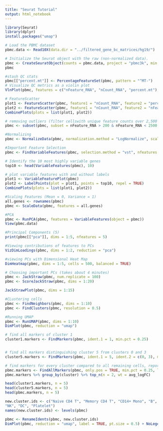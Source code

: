 ---
title: "Seurat Tutorial"
output: html_notebook
---

```{r Libraries}
library(Seurat)
library(dplyr)
install.packages("umap")
```

```{r Load Dataset}
# Load the PBMC dataset
pbmc.data <- Read10X(data.dir = "../filtered_gene_bc_matrices/hg19/")
```

```{r Seurat Object}
# Initialize the Seurat object with the raw (non-normalized data).
pbmc <- CreateSeuratObject(counts = pbmc.data, project = "pbmc3k", min.cells = 3, min.features = 200)
pbmc
```
```{r QC Metrics}
#stash QC stats
pbmc[["percent.mt"]] <- PercentageFeatureSet(pbmc, pattern = "^MT-")
# Visualize QC metrics as a violin plot
VlnPlot(pbmc, features = c("nFeature_RNA", "nCount_RNA", "percent.mt"), ncol = 3)
```
```{r Feature Comparison}
# FeatureScatter
plot1 <- FeatureScatter(pbmc, feature1 = "nCount_RNA", feature2 = "percent.mt")
plot2 <- FeatureScatter(pbmc, feature1 = "nCount_RNA", feature2 = "nFeature_RNA")
CombinePlots(plots = list(plot1, plot2))
```
```{r Data Cleaning}
# removing outliers (filter cellswith unique feature counts over 2,500 or less than 200 or >5% mitochondrial counts)
pbmc <- subset(pbmc, subset = nFeature_RNA > 200 & nFeature_RNA < 2500 & percent.mt < 5)

#Normalizing
pbmc <- NormalizeData(pbmc, normalization.method = "LogNormalize", scale.factor = 10000)
```
```{r Feature Selection}
#Important Feature Selection
pbmc <- FindVariableFeatures(pbmc, selection.method = "vst", nfeatures = 2000)

# Identify the 10 most highly variable genes
top10 <- head(VariableFeatures(pbmc), 10)

```
```{r Feature Visualization}
# plot variable features with and without labels
plot1 <- VariableFeaturePlot(pbmc)
plot2 <- LabelPoints(plot = plot1, points = top10, repel = TRUE)
CombinePlots(plots = list(plot1, plot2))
```

```{r Feature Scaling}
#Scaling Features (Mean = 0, Variance = 1)
all.genes <- rownames(pbmc)
pbmc <- ScaleData(pbmc, features = all.genes)
```
```{r Principal Component Analysis}
#PCA
pbmc <- RunPCA(pbmc, features = VariableFeatures(object = pbmc))
View(pbmc.data)
```
```{r PC Visualization}
#Principal Components (5)
print(pbmc[["pca"]], dims = 1:5, nfeatures = 5)
```


```{r PC Visualization Contributions}
#Viewing contributions of features to PCs
VizDimLoadings(pbmc, dims = 1:2, reduction = "pca")
```


```{r PC Visualization Dimensional Heat Map}
#viewing PCs with Dimensional Heat Map
DimHeatmap(pbmc, dims = 1:5, cells = 500, balanced = TRUE)
```
```{r PC Selection}
# Choosing important PCs (takes about 4 minutes)
pbmc <- JackStraw(pbmc, num.replicate = 100)
pbmc <- ScoreJackStraw(pbmc, dims = 1:20)
```

```{r View Principal Component Selections}
JackStrawPlot(pbmc, dims = 1:15)
```


```{r Cell Clustering}
#CLustering cells
pbmc <- FindNeighbors(pbmc, dims = 1:10)
pbmc <- FindClusters(pbmc, resolution = 0.5)
```

```{r UMAP Clustering}
#Running UMAP
pbmc <- RunUMAP(pbmc, dims = 1:10)
DimPlot(pbmc, reduction = "umap")
```

```{r Clustering Markers Experimentation}
# find all markers of cluster 1
cluster1.markers <- FindMarkers(pbmc, ident.1 = 1, min.pct = 0.25)


# find all markers distinguishing cluster 5 from clusters 0 and 3
cluster5.markers <- FindMarkers(pbmc, ident.1 = 5, ident.2 = c(0, 3), min.pct = 0.25)

```


```{r Clustering Markers}
# find markers for every cluster compared to all remaining cells, report only the positive ones
pbmc.markers <- FindAllMarkers(pbmc, only.pos = TRUE, min.pct = 0.25, logfc.threshold = 0.25)
pbmc.markers %>% group_by(cluster) %>% top_n(n = 2, wt = avg_logFC)
```

```{r View Cluster Markers}
head(cluster1.markers, n = 5)
head(cluster5.markers, n = 5)
head(pbmc.markers, n = 5)
```

```{r Cluster IDs}
new.cluster.ids <- c("Naive CD4 T", "Memory CD4 T", "CD14+ Mono", "B", "CD8 T", "FCGR3A+ Mono",
"NK", "DC", "Platelet")
names(new.cluster.ids) <- levels(pbmc)
```

```{r Final Cell Differentiation}
pbmc <- RenameIdents(pbmc, new.cluster.ids)
DimPlot(pbmc, reduction = "umap", label = TRUE, pt.size = 0.5) + NoLegend()
```

